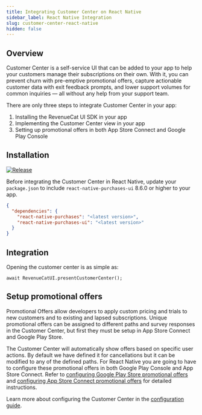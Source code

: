 ```yaml
---
title: Integrating Customer Center on React Native
sidebar_label: React Native Integration
slug: customer-center-react-native
hidden: false
---
```

## Overview

Customer Center is a self-service UI that can be added to your app to help your customers manage their subscriptions on their own. With it, you can prevent churn with pre-emptive promotional offers, capture actionable customer data with exit feedback prompts, and lower support volumes for common inquiries — all without any help from your support team.

There are only three steps to integrate Customer Center in your app:

1. Installing the RevenueCat UI SDK in your app
1. Implementing the Customer Center view in your app
1. Setting up promotional offers in both App Store Connect and Google Play Console

## Installation

[![Release](https://img.shields.io/github/release/RevenueCat/react-native-purchases.svg?style=flat)](https://github.com/RevenueCat/react-native-purchases/releases)

Before integrating the Customer Center in React Native, update your `package.json` to include `react-native-purchases-ui` 8.6.0 or higher to your app.

```json
{
  "dependencies": {
    "react-native-purchases": "<latest version>",
    "react-native-purchases-ui": "<latest version>"
  }
}
```

## Integration

Opening the customer center is as simple as:

```tsx
await RevenueCatUI.presentCustomerCenter();
```

## Setup promotional offers

Promotional Offers allow developers to apply custom pricing and trials to new customers and to existing and lapsed subscriptions. Unique promotional offers can be assigned to different paths and survey responses in the Customer Center, but first they must be setup in App Store Connect and Google Play Store.

The Customer Center will automatically show offers based on specific user actions. By default we have defined it for cancellations but it can be modified to any of the defined paths. For React Native you are going to have to configure these promotional offers in both Google Play Console and App Store Connect.
Refer to [configuring Google Play Store promotional offers](/tools/customer-center/customer-center-promo-offers-google) and [configuring App Store Connect promotional offers](/tools/customer-center/customer-center-promo-offers-apple) for detailed instructions.

Learn more about configuring the Customer Center in the [configuration guide](/tools/customer-center/customer-center-configuration).
